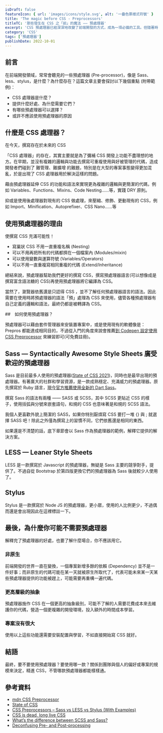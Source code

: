 ```yaml
---
isDraft: false
featureIcon: { url: 'images/icons/style.svg', alt: '一疊色票樣式符號' }
title: 'The magic before CSS - Preprocessors'
titleTC: '那些發生在 CSS 之「前」的魔法 —— 預處理器'
excerpt: 'CSS 預處理器已經深深地改變了前端開發的方式，成為一項必備的工具。但隨著時間的轉變，新的標準持續地推出，我們仍然還需要它們嗎？'
category: 'CSS'
tags: ['預處理器']
publishDate: 2022-10-01
---
```


## 前言

在前端開發領域，常常會聽見的一些預處理器 (Pre-processor)，像是 Sass、less、stylus，是什麼？為什麼存在？這篇文章主要會探討以下幾個重點 (附帶範例)：

- CSS 處理器是什麼？
- 提供什麼好處、為什麼需要它們？
- 有哪些預處理器可以選擇？
- 或許不應該使用預處理器的原因

## 什麼是 CSS 處理器？

在今天，撰寫存在於未來的 CSS

「CSS 處理器」的存在，其實主要就是為了彌補 CSS 開發上功能不盡理想的地方。在早期，並沒有複雜的邏輯與功能去撰寫可重複使用與好被管理的代碼，造成開發者們碰到了 難管理、難擴增 的難題，特別是在大型的專案事態變得更加混亂，於是出現了 CSS 處理器用於解決這樣的問題。

藉由預處理器延伸 CSS 的功能和語法來實現更為複雜的邏輯與更簡潔的代碼，例如 Variables、Functions、Mixins、Code Nesting……等，實踐 DRY 原則。

抑或是使用後處理器對現有的 CSS 做處理，來壓縮、修飾、更動現有的 CSS，例如 Import、Minification、Autoprefixer、CSS Nano……等

## 使用預處理器的理由

使撰寫 CSS 充滿可能性！

- 寫巢狀 CSS 不用一直重複名稱 (Nesting)
- 可以不用再把所有的代碼都擠在一個檔案內 (Modules/mixin)
- 可以使用變數與運算符號 (Variables/Operators)
- 可以不用一直重複寫相同重複的代碼 (Extend/Inheritance)

總結來說，預處理器幫助我們更好的撰寫 CSS，撰寫預處理器語言(可以想像成是撰寫富含語法糖的 CSS)再使用預處理器將它編譯為 CSS。

當然了，瀏覽器依舊還是只認得 CSS ，並不了解任何預處理器語言的語法。因此需要在使用時將預處理器的語法「預」處理為 CSS 來使用，儘管各種預處理器有自己定義的邏輯和語法，最終仍都是被轉譯為 CSS。

##　如何使用預處理器？

預處理器可以藉由套件管理器來安裝置專案中，或是使用現有的軟體像是： Prepros 都能達成相同目的，不過從入門的角度來說會推薦[到 Codepen 設定使用 CSS Preprocessor](https://blog.codepen.io/documentation/using-css-preprocessors/) 來練習即可(可免費註冊)。

## Sass — Syntactically Awesome Style Sheets 廣受歡迎的預處理器

Sass 是目前最多人使用的預處理器([State of CSS 2021](https://2021.stateofcss.com/en-US/technologies/pre-post-processors/))，同時也是最早出現的預處理器。有著廣大的社群和學習資源，是一款成熟穩定、充滿威力的預處理器。原先撰寫於 Ruby 語言，[現今官方推薦使用全新的 Dart Sass](https://sass-lang.com/ruby-sass)。

撰寫 Sass 的語法有兩種 —— SASS 或 SCSS，其中 SCSS 更貼近 CSS 的樣子，使用括弧與分號來嵌套語句，和規的 CSS 也意味著是和規的 SCSS 語法。

我個人更喜歡外貌上簡潔的 SASS，如果你特別厭煩寫 CSS 要打一堆 {} 與 ; 就選擇 SASS 吧！除此之外僅為撰寫上的習慣不同，它們依舊還是相同的東西。

如果還是不清楚的話，底下章節會以 Sass 作為預處理器的範例，解釋它提供的解決方案。

## LESS — Leaner Style Sheets

LESS 是一款撰寫於 Javascript 的預處理器，無疑是 Sass 主要的競爭對手，提供了。不過自從 Bootstrap 於第四版更換它們的預處理器為 Sass 後就較少人使用了。

## Stylus

Stylus 是一款撰寫於 Node JS 的預處理器，更小眾，使用的人比例更少，不過偶而還是會出現因此在這裡標註一下。

## 最後，為什麼你可能不需要預處理器

解釋完了預處理器的好處，也要了解什麼場合，你不應該用它。

### 非原生

前端開發的世界一直在變換，一個專案新增多餘的依賴 (Dependency) 並不是一件好事；而非原生的代碼可能在某一天就被原生所取代了，代表可能未來某一天某些預處理器提供的功能被趕上，可能需要再重構一遍代碼。

### 更高層級的抽象

預處理器施作 CSS 在一個更高的抽象級別，可能不了解的人需要花費成本來去維護你的代碼，營造一個更複雜的開發環境，投入額外的時間成本學習。

### 專案沒有很大

使用以上這些功能還需要安裝配置與學習，不如直接開始寫 CSS 就好。

## 結語

最終，要不要使用預處理器？要使用哪一款？關係到團隊與個人的偏好或專案的規模來決定，精進 CSS，不管哪款預處理器都能樣樣通。

## 參考資料

- [mdn CSS Preprocessor](https://developer.mozilla.org/en-US/docs/Glossary/CSS_preprocessor)
- [State of CSS](https://2021.stateofcss.com/en-US/)
- [CSS Preprocessors – Sass vs LESS vs Stylus (With Examples)](https://www.lambdatest.com/blog/css-preprocessors-sass-vs-less-vs-stylus-with-examples/)
- [CSS is dead, long live CSS](https://www.youtube.com/watch?v=jWDZP8twWDg)
- [What’s the difference between SCSS and Sass?](https://stackoverflow.com/questions/5654447/whats-the-difference-between-scss-and-sass)
- [Deconfusing Pre- and Post-processing](https://medium.com/@ddprrt/deconfusing-pre-and-post-processing-d68e3bd078a3)
